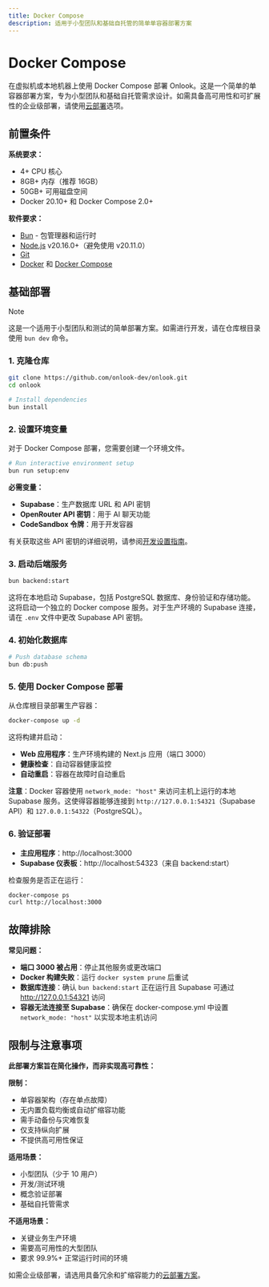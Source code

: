 ```yaml
---
title: Docker Compose
description: 适用于小型团队和基础自托管的简单单容器部署方案
---
```


# Docker Compose

在虚拟机或本地机器上使用 Docker Compose 部署 Onlook。这是一个简单的单容器部署方案，专为小型团队和基础自托管需求设计。如需具备高可用性和可扩展性的企业级部署，请使用[云部署](/self-hosting/cloud-deployment)选项。

## 前置条件

**系统要求：**

- 4+ CPU 核心
- 8GB+ 内存（推荐 16GB）
- 50GB+ 可用磁盘空间
- Docker 20.10+ 和 Docker Compose 2.0+

**软件要求：**

- [Bun](https://bun.sh) - 包管理器和运行时
- [Node.js](https://nodejs.org/en/download) v20.16.0+（避免使用 v20.11.0）
- [Git](https://git-scm.com/downloads)
- [Docker](https://docs.docker.com/get-docker/) 和 [Docker Compose](https://docs.docker.com/compose/install/)

## 基础部署

> [!NOTE]
> 这是一个适用于小型团队和测试的简单部署方案。如需进行开发，请在仓库根目录使用 `bun dev` 命令。

### 1. 克隆仓库

```bash
git clone https://github.com/onlook-dev/onlook.git
cd onlook

# Install dependencies
bun install
```

### 2. 设置环境变量

对于 Docker Compose 部署，您需要创建一个环境文件。

```bash
# Run interactive environment setup
bun run setup:env
```

**必需变量：**

- **Supabase**：生产数据库 URL 和 API 密钥
- **OpenRouter API 密钥**：用于 AI 聊天功能
- **CodeSandbox 令牌**：用于开发容器

有关获取这些 API 密钥的详细说明，请参阅[开发设置指南](/developers/running-locally#3-get-api-keys)。

### 3. 启动后端服务

```bash
bun backend:start
```

这将在本地启动 Supabase，包括 PostgreSQL 数据库、身份验证和存储功能。这将启动一个独立的 Docker compose 服务。对于生产环境的 Supabase 连接，请在 `.env` 文件中更改 Supabase API 密钥。

### 4. 初始化数据库

```bash
# Push database schema
bun db:push
```

### 5. 使用 Docker Compose 部署

从仓库根目录部署生产容器：

```bash
docker-compose up -d
```

这将构建并启动：

- **Web 应用程序**：生产环境构建的 Next.js 应用（端口 3000）
- **健康检查**：自动容器健康监控
- **自动重启**：容器在故障时自动重启

**注意**：Docker 容器使用 `network_mode: "host"` 来访问主机上运行的本地 Supabase 服务。这使得容器能够连接到 `http://127.0.0.1:54321`（Supabase API）和 `127.0.0.1:54322`（PostgreSQL）。

### 6. 验证部署

- **主应用程序**：http://localhost:3000
- **Supabase 仪表板**：http://localhost:54323（来自 backend:start）

检查服务是否正在运行：

```bash
docker-compose ps
curl http://localhost:3000
```

## 故障排除

**常见问题：**

- **端口 3000 被占用**：停止其他服务或更改端口  
- **Docker 构建失败**：运行 `docker system prune` 后重试
- **数据库连接**：确认 `bun backend:start` 正在运行且 Supabase 可通过 http://127.0.0.1:54321 访问
- **容器无法连接至 Supabase**：确保在 docker-compose.yml 中设置 `network_mode: "host"` 以实现本地主机访问

## 限制与注意事项

**此部署方案旨在简化操作，而非实现高可靠性：**

**限制：**

- 单容器架构（存在单点故障）
- 无内置负载均衡或自动扩缩容功能  
- 需手动备份与灾难恢复
- 仅支持纵向扩展
- 不提供高可用性保证

**适用场景：**

- 小型团队（少于 10 用户）
- 开发/测试环境
- 概念验证部署
- 基础自托管需求

**不适用场景：**

- 关键业务生产环境
- 需要高可用性的大型团队
- 要求 99.9%+ 正常运行时间的环境

如需企业级部署，请选用具备冗余和扩缩容能力的[云部署方案](/self-hosting/cloud-deployment)。